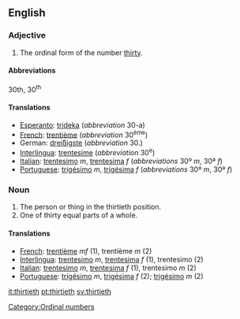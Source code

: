 ==English==

===Adjective===

# The ordinal form of the number [[thirty]].

====Abbreviations====
30th, 30<sup>th</sup>

====Translations====

*[[Esperanto]]: [[trideka]] (''abbreviation'' 30-a)
*[[French]]: [[trentième]] (''abbreviation'' 30<sup>ème</sup>)
*German: [[dreißigste]] (''abbreviation'' 30.)
*[[Interlingua]]: [[trentesime]] (''abbreviation'' 30<sup>e</sup>)
*[[Italian]]: [[trentesimo]] ''m'', [[trentesima]] ''f'' (''abbreviations'' 30º ''m'', 30ª ''f'')
*[[Portuguese]]: [[trigésimo]] ''m'', [[trigésima]] ''f'' (''abbreviations'' 30º ''m'', 30ª ''f'')

===Noun===

#The person or thing in the thirtieth position.
#One of thirty equal parts of a whole.

====Translations====

*[[French]]: [[trentième]] ''mf'' (1), trentième ''m'' (2)
*[[Interlingua]]: [[trentesimo]] ''m'', [[trentesima]] ''f'' (1), trentesimo (2)
*[[Italian]]: [[trentesimo]] ''m'', [[trentesima]] ''f'' (1), trentesimo ''m'' (2)
*[[Portuguese]]: [[trigésimo]] ''m'', [[trigésima]] ''f'' (2); [[trigésimo]] ''m'' (2)

[[Category:Ordinal numbers]]

[[it:thirtieth]]
[[pt:thirtieth]]
[[sv:thirtieth]]